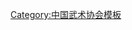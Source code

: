{{Navbox
| name   = 中国武术协会第二届委员会
| title  = [[中国武术协会]]第二届委员会
| above  = 1964年－1966年
| bodyclass = hlist
| group1 = 主席
| list1  = [[董守义]]
| group2 = 副主席
| list2  = 
* [[王子平]]
* [[毛伯浩]]
* [[郑怀贤]]
* [[张文广]]
| group3 = 秘书长
| list3  = [[毛伯浩]]
| group4 = 副秘书长
| list4  = [[李天骥]]
| group5 = 委员
| list5  = 
* [[卜文德]]
* [[王子平]]
* [[王子章]]
* [[王新泉]]
* [[王树田]]
* [[王美|王　美]]
* [[毛伯浩]]
* [[朱国福]]
* [[孙文滨]]
* [[刘佩伟]]
* [[刘侠僧]]
* [[邸世礼]]
* [[李天骥]]
* [[胡焕明]]
* [[李宗德]]
* [[李毅立]]
* [[李光|李　光]]
* [[步学宽]]
* [[吴图南]]
* [[陈盛甫]]
* [[陈照丕]]
* [[周公勇]]
* [[范学习]]
* [[郑怀贤]]
* [[徐致一]]
* [[徐震 (武术家)|徐哲东]]
* [[马风图]]
* [[马云|马　云]]
* [[张文广]]
* [[张登魁]]
* [[张继修]]
* [[秦德纯]]
* [[郝家俊]]
* [[原庆春]]
* [[顾留馨]]
* [[焦勉斋]]
* [[董守义]]
* [[温敬铭]]
* [[蔡龙云]]
* [[杨禹廷]]
* [[薛仪衡]]
| group6 = 
| list6  = 
}}<noinclude>
{{collapsible option}}
[[Category:中国武术协会模板]]
</noinclude>